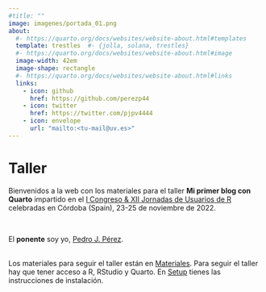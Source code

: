 ```yaml
---
#title: ""
image: imagenes/portada_01.png
about:
  #- https://quarto.org/docs/websites/website-about.html#templates
  template: trestles  #- {jolla, solana, trestles}
  #- https://quarto.org/docs/websites/website-about.html#image
  image-width: 42em
  image-shape: rectangle
  #- https://quarto.org/docs/websites/website-about.html#links
  links:
    - icon: github
      href: https://github.com/perezp44
    - icon: twitter
      href: https://twitter.com/pjpv4444
    - icon: envelope
      url: "mailto:<tu-mail@uv.es>"
---
```



# **Taller**

Bienvenidos a la web con los materiales para el taller **Mi primer blog con Quarto** impartido en el [I Congreso & XII Jornadas de Usuarios de R](http://r-es.org/12jr/){target="_blank"} celebradas en Córdoba (Spain), 23-25 de noviembre de 2022.

<br>

El **ponente** soy yo, [Pedro J. Pérez](about.qmd).

<br>
Los materiales para seguir el taller están en [Materiales](materiales.qmd). Para seguir el taller hay que tener acceso a R, RStudio y Quarto. En [Setup](setup.qmd) tienes las instrucciones de instalación.



